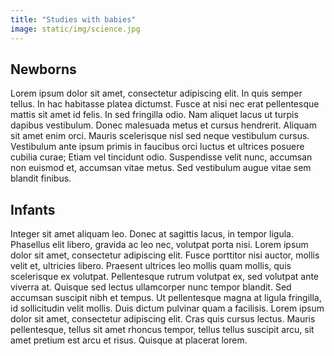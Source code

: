 ```yaml
---
title: "Studies with babies"
image: static/img/science.jpg
---
```


## Newborns

Lorem ipsum dolor sit amet, consectetur adipiscing elit. In quis semper tellus. In hac habitasse platea dictumst. Fusce at nisi nec erat pellentesque mattis sit amet id felis. In sed fringilla odio. Nam aliquet lacus ut turpis dapibus vestibulum. Donec malesuada metus et cursus hendrerit. Aliquam sit amet enim orci. Mauris scelerisque nisl sed neque vestibulum cursus. Vestibulum ante ipsum primis in faucibus orci luctus et ultrices posuere cubilia curae; Etiam vel tincidunt odio. Suspendisse velit nunc, accumsan non euismod et, accumsan vitae metus. Sed vestibulum augue vitae sem blandit finibus.

## Infants

Integer sit amet aliquam leo. Donec at sagittis lacus, in tempor ligula. Phasellus elit libero, gravida ac leo nec, volutpat porta nisi. Lorem ipsum dolor sit amet, consectetur adipiscing elit. Fusce porttitor nisi auctor, mollis velit et, ultricies libero. Praesent ultrices leo mollis quam mollis, quis scelerisque ex volutpat. Pellentesque rutrum volutpat ex, sed volutpat ante viverra at. Quisque sed lectus ullamcorper nunc tempor blandit. Sed accumsan suscipit nibh et tempus. Ut pellentesque magna at ligula fringilla, id sollicitudin velit mollis. Duis dictum pulvinar quam a facilisis. Lorem ipsum dolor sit amet, consectetur adipiscing elit. Cras quis cursus lectus. Mauris pellentesque, tellus sit amet rhoncus tempor, tellus tellus suscipit arcu, sit amet pretium est arcu et risus. Quisque at placerat lorem. 




